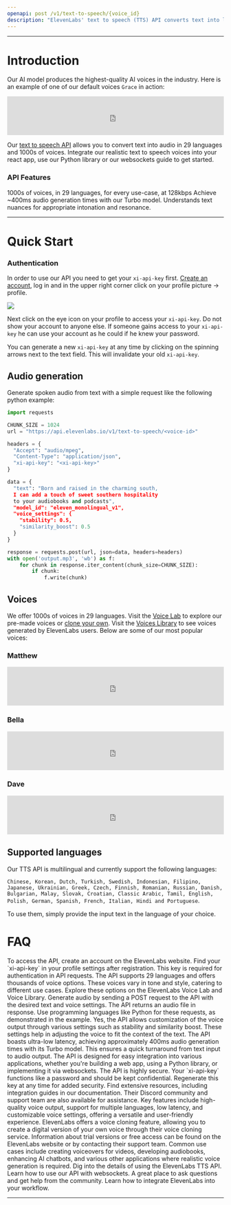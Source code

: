 ```yaml
---
openapi: post /v1/text-to-speech/{voice_id}
description: "ElevenLabs' text to speech (TTS) API converts text into lifelike speech with best-in-class latency & uses the most advanced AI audio model ever. Create voiceovers for your videos, audiobooks, or create AI chatbots for free."
---
```


---
# Introduction
Our AI model produces the highest-quality AI voices in the industry. Here is an example of one of our default voices `Grace` in action:

<iframe width="100%" height="90" frameBorder="no" scrolling="no" seamless src="https://elevenlabs.io/player/index.html?publicUserId=d65e433fd8a560cbba1b7dd26809dd48ea2b408c5b6c0a3e42e5b83c43957f5b&projectId=ISOcFnHEWohrLHrKmdyq&small=true&textColor=rgba(0,%200,%200,%201)&backgroundColor=rgba(255,%20255,%20255,%201)"></iframe>  

Our [text to speech API](https://elevenlabs.io/api) allows you to convert text into audio in 29 languages and 1000s of voices. Integrate our realistic text to speech voices into your react app, use our Python library or our websockets guide to get started. 


### API Features
<Card title="High-quality voices" icon="check" iconType="duotone" color="green">
  1000s of voices, in 29 languages, for every use-case, at 128kbps
</Card>
<Card title="Ultra-low latency" icon="check" iconType="duotone" color="green">
  Achieve ~400ms audio generation times with our Turbo model.
</Card>
<Card title="Contextual awareness" icon="check" iconType="duotone" color="green">
  Understands text nuances for appropriate intonation and resonance.
</Card>

---

# Quick Start

### Authentication
In order to use our API you need to get your `xi-api-key` first.
[Create an account](https://elevenlabs.io/sign-up), log in
and in the upper right corner click on your profile picture -> profile.

<Frame caption="Visit profile">
  <img src="/images/visit-profile.png" />
</Frame>

Next click on the eye icon on your profile to access your `xi-api-key`.
Do not show your account to anyone else. If someone gains access to your `xi-api-key`
he can use your account as he could if he knew your password.

You can generate a new `xi-api-key` at any time by clicking on the spinning arrows
next to the text field. This will invalidate your old `xi-api-key`.


## Audio generation
Generate spoken audio from text with a simple request like the following python example:

```python
import requests

CHUNK_SIZE = 1024
url = "https://api.elevenlabs.io/v1/text-to-speech/<voice-id>"

headers = {
  "Accept": "audio/mpeg",
  "Content-Type": "application/json",
  "xi-api-key": "<xi-api-key>"
}

data = {
  "text": "Born and raised in the charming south, 
  I can add a touch of sweet southern hospitality 
  to your audiobooks and podcasts",
  "model_id": "eleven_monolingual_v1",
  "voice_settings": {
    "stability": 0.5,
    "similarity_boost": 0.5
  }
}

response = requests.post(url, json=data, headers=headers)
with open('output.mp3', 'wb') as f:
    for chunk in response.iter_content(chunk_size=CHUNK_SIZE):
        if chunk:
            f.write(chunk)
```



## Voices
We offer 1000s of voices in 29 languages. Visit the [Voice Lab](https://elevenlabs.io/voice-lab) to explore our pre-made voices or [clone your own](https://elevenlabs.io/voice-cloning). Visit the [Voices Library](https://elevenlabs.io/voice-library) to see voices generated by ElevenLabs users. Below are some of our most popular voices:


### Matthew
<iframe width="100%" height="90" frameBorder="no" scrolling="no" src="https://elevenlabs.io/player/index.html?publicUserId=d65e433fd8a560cbba1b7dd26809dd48ea2b408c5b6c0a3e42e5b83c43957f5b&projectId=fUQGnaXq583QFBHJUhLY&small=true&textColor=rgba(0,%200,%200,%201)&backgroundColor=rgba(255,%20255,%20255,%201)"></iframe> 

### Bella
<iframe width="100%" height="90" frameBorder="no" scrolling="no" src="https://elevenlabs.io/player/index.html?publicUserId=d65e433fd8a560cbba1b7dd26809dd48ea2b408c5b6c0a3e42e5b83c43957f5b&projectId=02qBAuqUyepCZulKjV9V&small=true&textColor=rgba(0,%200,%200,%201)&backgroundColor=rgba(255,%20255,%20255,%201)"></iframe>

### Dave
<iframe width="100%" height="90" frameBorder="no" scrolling="no" seamless src="https://elevenlabs.io/player/index.html?publicUserId=d65e433fd8a560cbba1b7dd26809dd48ea2b408c5b6c0a3e42e5b83c43957f5b&projectId=hNFC3zv3ZyYR8FpVMQFK&small=true&textColor=rgba(0,%200,%200,%201)&backgroundColor=rgba(255,%20255,%20255,%201)"></iframe>



## Supported languages
Our TTS API is multilingual and currently support the following languages: 

`Chinese, Korean, Dutch, Turkish, Swedish, Indonesian, Filipino, Japanese, Ukrainian, Greek, Czech, Finnish, Romanian, Russian, Danish, Bulgarian, Malay, Slovak, Croatian, Classic Arabic, Tamil, English, Polish, German, Spanish, French, Italian, Hindi and Portuguese`. 

To use them, simply provide the input text in the language of your choice.



# FAQ
<AccordionGroup>
  <Accordion title="How can I access the ElevenLabs TTS API?">
    To access the API, create an account on the ElevenLabs website. Find your `xi-api-key` in your profile settings after registration. This key is required for authentication in API requests.
  </Accordion>

  <Accordion title="What languages and voices are supported by the API?">
    The API supports 29 languages and offers thousands of voice options. These voices vary in tone and style, catering to different use cases. Explore these options on the ElevenLabs Voice Lab and Voice Library.
  </Accordion>

  <Accordion title="How do I use the API to generate audio?">
    Generate audio by sending a POST request to the API with the desired text and voice settings. The API returns an audio file in response. Use programming languages like Python for these requests, as demonstrated in the example.
  </Accordion>

  <Accordion title="Is there a way to customize the voice output?">
    Yes, the API allows customization of the voice output through various settings such as stability and similarity boost. These settings help in adjusting the voice to fit the context of the text.
  </Accordion>

  <Accordion title="What is the latency of the API?">
    The API boasts ultra-low latency, achieving approximately 400ms audio generation times with its Turbo model. This ensures a quick turnaround from text input to audio output.
  </Accordion>

  <Accordion title="Can I integrate this API into my application?">
    The API is designed for easy integration into various applications, whether you're building a web app, using a Python library, or implementing it via websockets.
  </Accordion>

  <Accordion title="How secure is the ElevenLabs API?">
    The API is highly secure. Your `xi-api-key` functions like a password and should be kept confidential. Regenerate this key at any time for added security.
  </Accordion>

  <Accordion title="Where can I find support for API integration?">
    Find extensive resources, including integration guides in our documentation. Their Discord community and support team are also available for assistance.
  </Accordion>

  <Accordion title="What makes ElevenLabs TTS API distinctive from others?">
    Key features include high-quality voice output, support for multiple languages, low latency, and customizable voice settings, offering a versatile and user-friendly experience.
  </Accordion>

  <Accordion title="Can I clone my own voice using this API?">
    ElevenLabs offers a voice cloning feature, allowing you to create a digital version of your own voice through their voice cloning service.
  </Accordion>

  <Accordion title="Is there a trial version or free access to the API?">
    Information about trial versions or free access can be found on the ElevenLabs website or by contacting their support team.
  </Accordion>

  <Accordion title="What are the use cases for the ElevenLabs TTS API?">
    Common use cases include creating voiceovers for videos, developing audiobooks, enhancing AI chatbots, and various other applications where realistic voice generation is required.
  </Accordion>
</AccordionGroup>




<CardGroup cols={2}>
   <Card title="Streaming API" icon="book-open-cover" href="/api-reference/streaming">
    Dig into the details of using the ElevenLabs TTS API.
  </Card>
  <Card title="Websockets" icon="comments" href="/api-reference/websockets">
    Learn how to use our API with websockets.
  </Card>
    <Card title="Join Our Discord" icon="discord"href="https://discord.gg/elevenlabs">
    A great place to ask questions and get help from the community.
  </Card>
  <Card title="Integration Guides" icon="rectangle-pro" href="/../api-reference/python-text-to-speech-guide">
    Learn how to integrate ElevenLabs into your workflow.
  </Card>
</CardGroup>




---